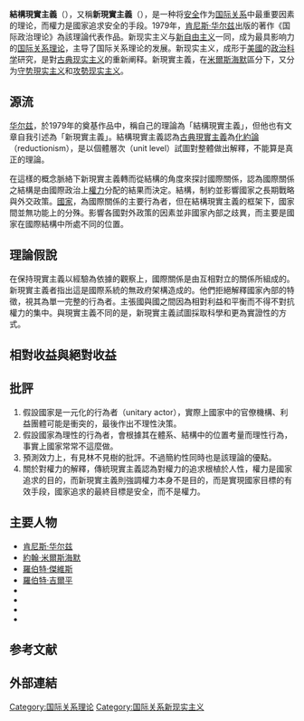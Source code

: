 {{Expert needed|subject=政治|time=2021-10-11}}

'''結構現實主義'''（{{lang-en|Structural Realism}}），又稱'''新現實主義'''（{{lang-en|Neorealism}}），是一种将[[國家安全|安全]]作为[[国际关系|国际关系]]中最重要因素的理论，而權力是國家追求安全的手段。1979年，[[肯尼思·沃爾茲|肯尼斯·华尔兹]]出版的著作《国际政治理论》為該理論代表作品。新现实主义与[[新自由主義|新自由主义]]一同，成为最具影响力的[[國際關係理論|国际关系理论]]，主导了国际关系理论的发展。新现实主义，成形于[[美国|美國]]的[[政治学|政治科学]]研究，是對[[現實主義_(國際關係)|古典现实主义]]的重新阐释。新現實主義，在[[約翰·米爾斯海默|米爾斯海默]]區分下，又分为[[防禦性現實主義|守势現实主义]]和[[攻勢現實主義|攻勢现实主义]]。

==源流==
[[肯尼思·沃爾茲|华尔兹]]，於1979年的奠基作品{{link-en|《國際政治理論》|Theory of International Politics}}中，稱自己的理論為「結構現實主義」，但他也有文章自我引述為「新現實主義」。結構現實主義認為[[現實主義_(國際關係)|古典現實主義]]為[[还原论|化約論]]（reductionism），是以個體層次（unit level）試圖對整體做出解釋，不能算是真正的理論。

在這樣的概念脈絡下新現實主義轉而從結構的角度來探討國際關係，認為國際關係之結構是由國際政治上[[權力|權力]]分配的結果而決定。結構，制約並影響國家之長期戰略與外交政策。[[国家|國家]]，為國際關係的主要行為者，但在結構現實主義的框架下，國家間並無功能上的分殊。影響各國對外政策的因素並非國家內部之歧異，而主要是國家在國際結構中所處不同的位置。

==理論假說==
在保持現實主義以經驗為依據的觀察上，國際關係是由互相對立的關係所組成的。新現實主義者指出這是國際系統的無政府架構造成的。他們拒絕解釋國家內部的特徵，視其為單一完整的行為者。主張國與國之間因為相對利益和平衡而不得不對抗權力的集中。與現實主義不同的是，新現實主義試圖採取科學和更為實證性的方式。

== 相對收益與絕對收益 ==
{{Empty section}}

==批評==
# 假設國家是一元化的行為者（unitary actor），實際上國家中的官僚機構、利益團體可能是衝突的，最後作出不理性決策。
# 假設國家為理性的行為者，會根據其在體系、結構中的位置考量而理性行為，事實上國家常常不這麼做。
# 預測效力上，有見林不見樹的批評。不過簡約性同時也是該理論的優點。
# 關於對權力的解釋，傳統現實主義認為對權力的追求根植於人性，權力是國家追求的目的，而新現實主義則強調權力本身不是目的，而是實現國家目標的有效手段，國家追求的最終目標是安全，而不是權力。

==主要人物==
* [[華爾志|肯尼斯·华尔兹]]
* [[約翰·米爾斯海默|約翰·米爾斯海默]]
* [[羅伯特·傑維斯|羅伯特·傑維斯]]
* [[羅伯特·吉爾平|羅伯特·吉爾平]]
* {{Link-en|约瑟夫·格里科|Joseph Grieco}}
* {{Tsl|en|Jack Snyder (political scientist)|斯耐德}}
* {{Link-en|史蒂芬．華特|Stephen M. Walt}}
*{{Link-en|蘭德爾·施韋勒|Randall Schweller}}

== 参考文献 ==
{{Reflist}}

== 外部連結 ==
{{國際關係理論}}
[[Category:国际关系理论|Category:国际关系理论]]
[[Category:国际关系新现实主义|Category:国际关系新现实主义]]